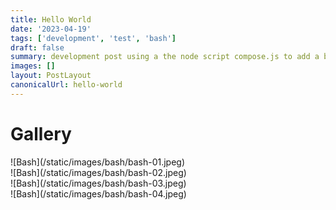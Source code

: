 ```yaml
---
title: Hello World
date: '2023-04-19'
tags: ['development', 'test', 'bash']
draft: false
summary: development post using a the node script compose.js to add a blog post
images: []
layout: PostLayout
canonicalUrl: hello-world
---
```


# Gallery

<div className="flex flex-wrap -mx-2 overflow-hidden xl:-mx-2">
  <div className="my-1 px-2 w-full overflow-hidden xl:my-1 xl:px-2 xl:w-1/2">
    ![Bash](/static/images/bash/bash-01.jpeg)
  </div>
  <div className="my-1 px-2 w-full overflow-hidden xl:my-1 xl:px-2 xl:w-1/2">
    ![Bash](/static/images/bash/bash-02.jpeg)
  </div>
  <div className="my-1 px-2 w-full overflow-hidden xl:my-1 xl:px-2 xl:w-1/2">
    ![Bash](/static/images/bash/bash-03.jpeg)
  </div>
  <div className="my-1 px-2 w-full overflow-hidden xl:my-1 xl:px-2 xl:w-1/2">
    ![Bash](/static/images/bash/bash-04.jpeg)
  </div>
</div>
